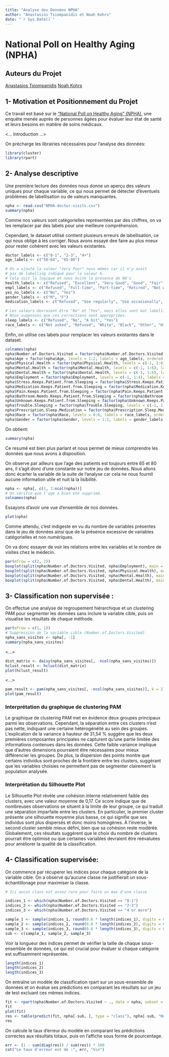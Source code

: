 ```yaml
---
title: "Analyse des Données NPHA"
author: "Anastasios Tsiompanidis et Noah Kohrs"
date: "`r Sys.Date()`"
---
```


# National Poll on Healthy Aging (NPHA)

## Auteurs du Projet
[Anastasios Tsiompanidis](anastasios.tsiompanidis@etu.univ-grenoble-alpes.fr)
[Noah Kohrs](noah.kohrs@etu.univ-grenoble-alpes.fr)

## 1- Motivation et Positionnement du Projet
Ce travail est basé sur le ["National Poll on Healthy Aging" (NPHA)](https://archive.ics.uci.edu/dataset/936/national+poll+on+healthy+aging+(npha)), une enquête menée auprès de personnes âgées pour évaluer leur état de santé et leurs besoins en matière de soins médicaux.

<... Introduction ...>

On précharge les librairies nécessaires pour l'analyse des données:
```r
library(cluster)
library(rpart)
```

## 2- Analyse descriptive 
Une première lecture des données nous donne un aperçu des valeurs uniques pour chaque variable, ce qui nous permet de détecter d'éventuels problèmes de labellisation ou de valeurs manquantes.
```r
npha <- read.csv("NPHA-doctor-visits.csv")
summary(npha)
```

Comme nos valeurs sont catégorielles représentées par des chiffres, on va les remplacer par des labels pour une meilleure compréhension.

Cependant, le dataset utilisé contient plusieurs erreurs de labellisation, ce qui nous oblige à les corriger. Nous avons essayé dee faire au plus mieux pour rester cohérent avec les valeurs existantes.
```r
doctor_labels <- c("0-1", "2-3", "4+")
age_labels <- c("50-64", "65-80")

# On a ajouté la valeur "Very Poor" nous mêmes car il n'y avait
# pas de labelling indiqué pour la valeur 6. 
# Cela suit la logique et nous évite la présence de NA's 
health_labels <- c("Refused", "Excellent", "Very Good", "Good", "Fair", "Poor", "Very Poor")
empl_labels <- c("Refused", "Full-time", "Part-time", "Retired", "Not working")
yes_no_labels <- c("No", "Yes")
gender_labels <- c("M", "F")
medication_labels <- c("Refused", "Use regularly", "Use occasionally", "Do not use")

# Les valeurs devraient être "No" et "Yes", mais elles sont mal labellisées dans le dataset.
# Nous supposons que ces corrections sont appropriées.
sleep_labels <- c("Refused", "No", "A bit", "Yes")
race_labels <- c("Not asked", "Refused", "White", "Black", "Other", "Hispanic", "2+ Races")
```

Enfin, on utilise ces labels pour remplacer les valeurs existantes dans le dataset.

```r
colnames(npha)
npha$Number.of.Doctors.Visited = factor(npha$Number.of.Doctors.Visited, levels = 1:3, labels = doctor_labels, ordered = TRUE)
npha$Age = factor(npha$Age, levels = 1:2, labels = age_labels, ordered = FALSE)
npha$Physical.Health = factor(npha$Physical.Health, levels = c(-1, 1:6), labels = health_labels, ordered = TRUE)
npha$Mental.Health = factor(npha$Mental.Health, levels = c(-1, 1:6), labels = health_labels, ordered = TRUE)
npha$Dental.Health = factor(npha$Dental.Health, levels = c(-1, 1:6), labels = health_labels, ordered = TRUE)
npha$Employment = factor(npha$Employment, levels = c(-1, 1:4), labels = empl_labels, ordered = FALSE)
npha$Stress.Keeps.Patient.from.Sleeping = factor(npha$Stress.Keeps.Patient.from.Sleeping, levels = 0:1, labels = yes_no_labels, ordered = FALSE)
npha$Medication.Keeps.Patient.from.Sleeping = factor(npha$Medication.Keeps.Patient.from.Sleeping, levels = 0:1, labels = yes_no_labels, ordered = FALSE)
npha$Pain.Keeps.Patient.from.Sleeping = factor(npha$Pain.Keeps.Patient.from.Sleeping, levels = 0:1, labels = yes_no_labels, ordered = FALSE)
npha$Bathroom.Needs.Keeps.Patient.from.Sleeping = factor(npha$Bathroom.Needs.Keeps.Patient.from.Sleeping, levels = 0:1, labels = yes_no_labels, ordered = FALSE)
npha$Unknown.Keeps.Patient.from.Sleeping = factor(npha$Unknown.Keeps.Patient.from.Sleeping, levels = 0:1, labels = yes_no_labels, ordered = FALSE)
npha$Trouble.Sleeping = factor(npha$Trouble.Sleeping, levels = c(-1, 1:3), labels = sleep_labels, ordered = FALSE)
npha$Prescription.Sleep.Medication = factor(npha$Prescription.Sleep.Medication, levels = c(-1, 1:3), labels = medication_labels, ordered = FALSE)
npha$Race = factor(npha$Race, levels = 0:6, labels = race_labels, ordered = FALSE)
npha$Gender = factor(npha$Gender, levels = 1:2, labels = gender_labels, ordered = FALSE)

```
On obtient:

```r
summary(npha)
```

Ce resumé est bien plus parlant et nous permet de mieux comprendre les données que nous avons à disposition.

On observe par ailleurs que l'age des patients est toujours entre 65 et 80 ans, il s'agit donc d'une constante sur notre jeu de données. 
Nous allons donc écarter la variable de la suite de l'analyse car cela ne nous fournit aucune information utile et nuit la la lisibilité.

```r
npha <- npha[, c(1, 3:ncol(npha))]
# On vérifie que l'age a bien été supprimé.
colnames(npha)
```

Essayons d'avoir une vue d'ensemble de nos données.
```r
plot(npha)
```
Comme attendu, c'est indigeste en vu du nombre de variables présentes dans le jeu de données ainsi que de la présence excessive de variables catégorielles et non numériques.

On va donc essayer de voir les relations entre les variables et le nombre de visites chez le médecin.

```r

par(mfrow = c(2, 2))
boxplot(split(npha$Number.of.Doctors.Visited, npha$Employment), main = "Number of Doctors Visited by Employement Group")
boxplot(split(npha$Number.of.Doctors.Visited, npha$Physical.Health), main = "Number of Doctors Visited by Physical Health")
boxplot(split(npha$Number.of.Doctors.Visited, npha$Mental.Health), main = "Number of Doctors Visited by Mental Health")
boxplot(split(npha$Number.of.Doctors.Visited, npha$Dental.Health), main = "Number of Doctors Visited by Dental Health")
```

## 3- Classification non supervisée :
On effectue une analyse de regroupement hiérarchique et un clustering PAM pour segmenter 
les données sans inclure la variable cible, puis on visualise les résultats de chaque méthode.
```r
par(mfrow = c(1, 1))
# Suppression de la variable cible (Number.of.Doctors.Visited)
npha_sans_visites <- npha[, -1]
summary(npha_sans_visites)
```

<...>
```r
dist_matrix <- daisy(npha_sans_visites[, -ncol(npha_sans_visites)])
hclust_result <- hclust(dist_matrix)
plot(hclust_result)
```

<...>
```r
pam_result <- pam(npha_sans_visites[, -ncol(npha_sans_visites)], k = 2)
plot(pam_result)
```

### Interprétation du graphique de clustering PAM
Le graphique de clustering PAM met en évidence deux groupes principaux parmi les observations. 
Cependant, la séparation entre ces clusters n'est pas nette, indiquant une certaine 
hétérogénéité au sein des groupes. L'explication de la variance à hauteur de 31,54 % suggère 
que les deux premières composantes principales ne capturent qu'une partie limitée des informations 
contenues dans les données. Cette faible variance implique que d'autres dimensions pourraient 
être nécessaires pour mieux différencier les groupes. De plus, la dispersion des points montre 
que certains individus sont proches de la frontière entre les clusters, suggérant que les variables 
choisies ne permettent pas de segmenter clairement la population analysée.

### Interprétation du Silhouette Plot
Le Silhouette Plot révèle une cohésion interne relativement faible des clusters, avec une valeur 
moyenne de 0,17. Ce score indique que de nombreuses observations se situent à la limite de leur 
groupe, ce qui traduit une séparation imparfaite entre les clusters. En particulier, le premier 
cluster présente une silhouette moyenne plus basse, ce qui signifie que ses individus sont plus 
dispersés et donc moins homogènes. À l'inverse, le second cluster semble mieux défini, bien que 
sa cohésion reste modérée. Globalement, ces résultats suggèrent que le choix du nombre de clusters 
pourrait être optimisé ou que certaines variables devraient être réévaluées pour améliorer la qualité 
de la classification.

## 4- Classification supervisée:

On commence par récuperer les indices pour chaque catégorie de la variable cible.
On a observé qu'aucune classe ne justifierait un sous-échantillonage pour maximiser la classe.
```r
# Ici aucun class est assez rare pour faire un max d'une classe

indices_1 <- which(npha$Number.of.Doctors.Visited == "0-1")
indices_2 <- which(npha$Number.of.Doctors.Visited == "2-3")
indices_3 <- which(npha$Number.of.Doctors.Visited == "4 or more")

sample_1 <- sample(indices_1, round(0.6 * length(indices_1), digits = 0))
sample_2 <- sample(indices_2, round(0.6 * length(indices_2), digits = 0))
sample_3 <- sample(indices_3, round(0.6 * length(indices_3), digits = 0))
sub <- c(sample_1, sample_2, sample_3)
```

Voir la longueur des indices permet de vérifier la taille de chaque
sous-ensemble de données, ce qui est crucial pour évaluer si chaque
catégorie est suffisamment représentée.
```r
length(indices_1)
length(indices_2)
length(indices_3)
```

On entraîne un modèle de classification rpart sur un sous-ensemble de 
données et on évalue ses prédictions en comparant les résultats sur un 
jeu de test excluant ces mêmes indices.
```r
fit <- rpart(npha$Number.of.Doctors.Visited ~ ., data = npha, subset = sub)
fit
plot(fit)
res <- table(predict(fit, npha[-sub, ], type = "class"), npha[-sub, "Number.of.Doctors.Visited"])
res
```

On calcule le taux d'erreur du modèle en comparant les prédictions 
correctes aux résultats totaux, puis on l'affiche sous forme de pourcentage.
```r
err <- (1 - sum(diag(res)) / sum(res)) * 100
cat("Le taux d'erreur est de :", err, "%\n")
```
